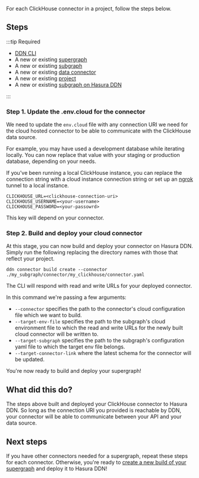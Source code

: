 
For each ClickHouse connector in a project, follow the steps below.

<Thumbnail src="/img/get-started/ERD/deploy-connector.png" alt="Deploy a connector to Hasura DDN" width="1000px" />

## Steps

:::tip Required

- [DDN CLI](/quickstart.mdx)
- A new or existing [supergraph](/quickstart.mdx)
- A new or existing [subgraph](/quickstart.mdx)
- A new or existing [data connector](/quickstart.mdx)
- A new or existing [project](/deployment/hasura-ddn/tutorial/01-create-a-project.mdx)
- A new or existing [subgraph on Hasura DDN](/deployment/hasura-ddn/tutorial/02-create-a-subgraph.mdx)

:::

### Step 1. Update the .env.cloud for the connector

We need to update the `env.cloud` file with any connection URI we need for the cloud hosted connector to be able to
communicate with the ClickHouse data source.

For example, you may have used a development database while iterating locally. You can now replace that value with your
staging or production database, depending on your needs.

If you've been running a local ClickHouse instance, you can replace the connection string with a cloud instance
connection string or set up an [ngrok](https://ngrok.com/) tunnel to a local instance.

```env title="For example, my_subgraph/my_clickhouse/.env.cloud"
CLICKHOUSE_URL=<clickhouse-connection-uri>
CLICKHOUSE_USERNAME=<your-username>
CLICKHOUSE_PASSWORD=<your-passowrd>
```

This key will depend on your connector.

### Step 2. Build and deploy your cloud connector

At this stage, you can now build and deploy your connector on Hasura DDN. Simply run the following replacing the
directory names with those that reflect your project.

```ddn title="Taking care to update the path to your connector's configuration file, run:"
ddn connector build create --connector ./my_subgraph/connector/my_clickhouse/connector.yaml
```

The CLI will respond with read and write URLs for your deployed connector.

In this command we're passing a few arguments:

- `--connector` specifies the path to the connector's cloud configuration file which we want to build.
- `--target-env-file` specifies the path to the subgraph's cloud environment file to which the read and write URLs for
  the newly built cloud connector will be written to.
- `--target-subgraph` specifies the path to the subgraph's configuration yaml file to which the target env file belongs.
- `--target-connector-link` where the latest schema for the connector will be updated.

You're now ready to build and deploy your supergraph!

## What did this do?

The steps above built and deployed your ClickHouse connector to Hasura DDN. So long as the connection URI you provided
is reachable by DDN, your connector will be able to communicate between your API and your data source.

## Next steps

If you have other connectors needed for a supergraph, repeat these steps for each connector. Otherwise, you're ready to
[create a new build of your supergraph](/deployment/hasura-ddn/tutorial/04-deploy-your-supergraph.mdx) and deploy it to
Hasura DDN!
